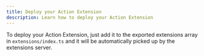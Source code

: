 ```yaml
---
title: Deploy your Action Extension
description: Learn how to deploy your Action Extension
---
```


To deploy your Action Extension, just add it to the exported extensions array in `extensions/index.ts` and it will be automatically picked up by the extensions server.
